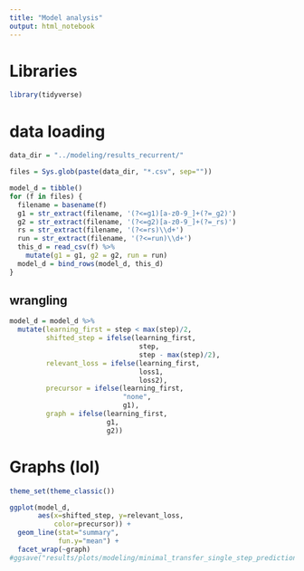```yaml
---
title: "Model analysis"
output: html_notebook
---
```



# Libraries

```r
library(tidyverse)
```

# data loading

```r
data_dir = "../modeling/results_recurrent/"

files = Sys.glob(paste(data_dir, "*.csv", sep=""))

model_d = tibble()
for (f in files) {
  filename = basename(f)
  g1 = str_extract(filename, '(?<=g1)[a-z0-9_]+(?=_g2)')
  g2 = str_extract(filename, '(?<=g2)[a-z0-9_]+(?=_rs)')
  rs = str_extract(filename, '(?<=rs)\\d+')
  run = str_extract(filename, '(?<=run)\\d+')
  this_d = read_csv(f) %>%
    mutate(g1 = g1, g2 = g2, run = run)
  model_d = bind_rows(model_d, this_d)
}
```

## wrangling

```r
model_d = model_d %>%
  mutate(learning_first = step < max(step)/2,
         shifted_step = ifelse(learning_first,
                                step,
                                step - max(step)/2),
         relevant_loss = ifelse(learning_first,
                                loss1,
                                loss2),
         precursor = ifelse(learning_first,
                            "none",
                            g1),
         graph = ifelse(learning_first,
                        g1,
                        g2))
```

# Graphs (lol)
```r
theme_set(theme_classic())
```

```r
ggplot(model_d,
       aes(x=shifted_step, y=relevant_loss,
           color=precursor)) +
  geom_line(stat="summary",
            fun.y="mean") +
  facet_wrap(~graph) 
#ggsave("results/plots/modeling/minimal_transfer_single_step_prediction.png", width=7, height=5)
```



